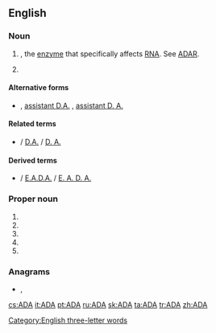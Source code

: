 {{also|ada|Ada|ADA|āda|ādā|aða|-ada|A.D.A.|A. D. A.}}
==English==

===Noun===
{{en-noun}}

# {{initialism of|[[adenosine]] [[deaminase]]|nodot=1|lang=en}}, the [[enzyme]] that specifically affects [[RNA]]. See [[ADAR]].
# {{initialism of|[[assistant]] [[district attorney]]|lang=en}}

====Alternative forms====
* {{sense|assistant district attorney}} {{l|en|assistant DA}} , [[assistant D.A.]] , [[assistant D. A.]]

====Related terms====
* {{sense|[[assistant district attorney]]}} {{l|en|DA}} / [[D.A.]] / [[D. A.]] {{gloss|[[district attorney]]}}

====Derived terms====
* {{sense|assistant district attorney}} {{l|en|EADA}} / [[E.A.D.A.]] / [[E. A. D. A.]] {{gloss|[[executive assistant district attorney]]}}

===Proper noun===
{{en-proper noun}}

# {{initialism of|[[w:American Dental Association|American Dental Association]]|lang=en}}
# {{initialism of|[[w:Americans for Democratic Action|Americans for Democratic Action]]|lang=en}}
# {{initialism of|[[w:Americans with Disabilities Act|Americans with Disabilities Act]]|lang=en}}
# {{initialism of|[[w:American Diabetes Association|American Diabetes Association]]|lang=en}}
# {{initialism of|[[w:Air Defense Artillery Branch (United States Army)|Air Defense Artillery]]|lang=en}}

===Anagrams===
* {{l|en|aad}}, {{l|en|AAD}}

[[Category:English three-letter words]]

[[cs:ADA]]
[[it:ADA]]
[[pt:ADA]]
[[ru:ADA]]
[[sk:ADA]]
[[ta:ADA]]
[[tr:ADA]]
[[zh:ADA]]